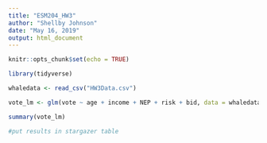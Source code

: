 ```yaml
---
title: "ESM204_HW3"
author: "Shellby Johnson"
date: "May 16, 2019"
output: html_document
---
```


```r
knitr::opts_chunk$set(echo = TRUE)
```

```r

library(tidyverse)

whaledata <- read_csv("HW3Data.csv")

```


```r

vote_lm <- glm(vote ~ age + income + NEP + risk + bid, data = whaledata)

summary(vote_lm)

#put results in stargazer table


```

